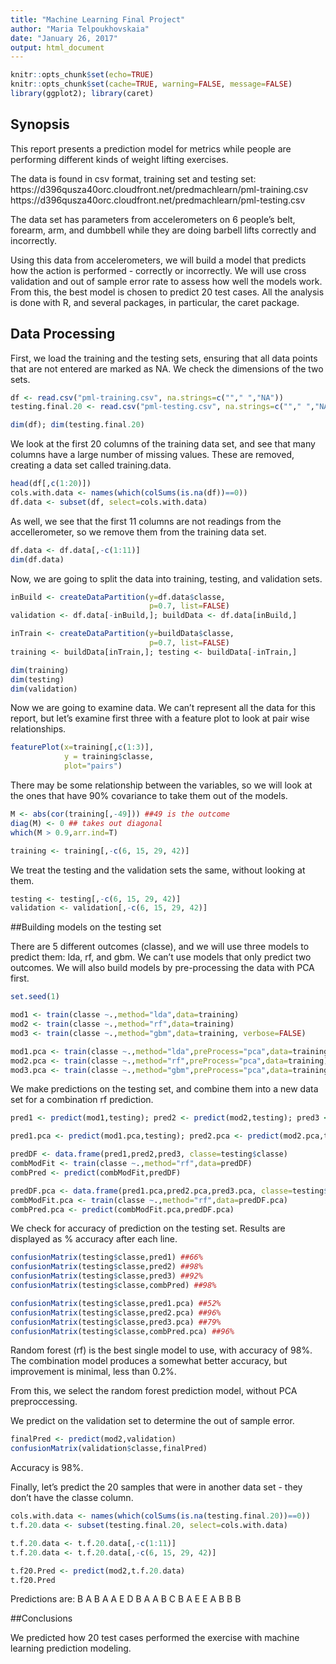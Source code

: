 ```yaml
---
title: "Machine Learning Final Project"
author: "Maria Telpoukhovskaia"
date: "January 26, 2017"
output: html_document
---
```


```r
knitr::opts_chunk$set(echo=TRUE)
knitr::opts_chunk$set(cache=TRUE, warning=FALSE, message=FALSE)
library(ggplot2); library(caret)
```


## Synopsis

This report presents a prediction model for metrics while people are performing different kinds of weight lifting exercises. 

The data is found in csv format, training set and testing set: 
https://d396qusza40orc.cloudfront.net/predmachlearn/pml-training.csv
https://d396qusza40orc.cloudfront.net/predmachlearn/pml-testing.csv

The data set has parameters from accelerometers on 6 people's belt, forearm, arm, and dumbbell while they are doing barbell lifts correctly and incorrectly.

Using this data from accelerometers, we will build a model that predicts how the action is performed - correctly or incorrectly. We will use cross validation and out of sample error rate to assess how well the models work. From this, the best model is chosen to predict 20 test cases.  All the analysis is done with R, and several packages, in particular, the caret package.

## Data Processing

First, we load the training and the testing sets, ensuring that all data points that are not entered are marked as NA.  We check the dimensions of the two sets.

```r
df <- read.csv("pml-training.csv", na.strings=c(""," ","NA"))
testing.final.20 <- read.csv("pml-testing.csv", na.strings=c(""," ","NA"))

dim(df); dim(testing.final.20)
```


We look at the first 20 columns of the training data set, and see that many columns have a large number of missing values.  These are removed, creating a data set called training.data.

```r
head(df[,c(1:20)])
cols.with.data <- names(which(colSums(is.na(df))==0))
df.data <- subset(df, select=cols.with.data)
```

As well, we see that the first 11 columns are not readings from the accellerometer, so we remove them from the training data set.

```r
df.data <- df.data[,-c(1:11)]
dim(df.data)
```

Now, we are going to split the data into training, testing, and validation sets.

```r
inBuild <- createDataPartition(y=df.data$classe,
                               p=0.7, list=FALSE)
validation <- df.data[-inBuild,]; buildData <- df.data[inBuild,]

inTrain <- createDataPartition(y=buildData$classe,
                               p=0.7, list=FALSE)
training <- buildData[inTrain,]; testing <- buildData[-inTrain,]

dim(training)
dim(testing)
dim(validation)
```


Now we are going to examine data.  We can't represent all the data for this report, but let's examine first three with a feature plot to look at pair wise relationships. 


```r
featurePlot(x=training[,c(1:3)],
            y = training$classe,
            plot="pairs")
```

There may be some relationship between the variables, so we will look at the ones that have 90% covariance to take them out of the models.


```r
M <- abs(cor(training[,-49])) ##49 is the outcome
diag(M) <- 0 ## takes out diagonal
which(M > 0.9,arr.ind=T)

training <- training[,-c(6, 15, 29, 42)]
```


We treat the testing and the validation sets the same, without looking at them.

```r
testing <- testing[,-c(6, 15, 29, 42)]
validation <- validation[,-c(6, 15, 29, 42)]
```


##Building models on the testing set

There are 5 different outcomes (classe), and we will use three models to predict them: lda, rf, and gbm. We can't use models that only predict two outcomes. We will also build models by pre-processing the data with PCA first.

```r
set.seed(1)

mod1 <- train(classe ~.,method="lda",data=training)
mod2 <- train(classe ~.,method="rf",data=training)
mod3 <- train(classe ~.,method="gbm",data=training, verbose=FALSE)

mod1.pca <- train(classe ~.,method="lda",preProcess="pca",data=training)
mod2.pca <- train(classe ~.,method="rf",preProcess="pca",data=training)
mod3.pca <- train(classe ~.,method="gbm",preProcess="pca",data=training, verbose=FALSE)
```

We make predictions on the testing set, and combine them into a new data set for a combination rf prediction.

```r
pred1 <- predict(mod1,testing); pred2 <- predict(mod2,testing); pred3 <- predict(mod3,testing)

pred1.pca <- predict(mod1.pca,testing); pred2.pca <- predict(mod2.pca,testing); pred3.pca <- predict(mod3.pca,testing)

predDF <- data.frame(pred1,pred2,pred3, classe=testing$classe)
combModFit <- train(classe ~.,method="rf",data=predDF)
combPred <- predict(combModFit,predDF)

predDF.pca <- data.frame(pred1.pca,pred2.pca,pred3.pca, classe=testing$classe)
combModFit.pca <- train(classe ~.,method="rf",data=predDF.pca)
combPred.pca <- predict(combModFit.pca,predDF.pca)
```

We check for accuracy of prediction on the testing set. Results are displayed as % accuracy after each line.

```r
confusionMatrix(testing$classe,pred1) ##66%
confusionMatrix(testing$classe,pred2) ##98%
confusionMatrix(testing$classe,pred3) ##92%
confusionMatrix(testing$classe,combPred) ##98%

confusionMatrix(testing$classe,pred1.pca) ##52%
confusionMatrix(testing$classe,pred2.pca) ##96%
confusionMatrix(testing$classe,pred3.pca) ##79%
confusionMatrix(testing$classe,combPred.pca) ##96%
```

Random forest (rf) is the best single model to use, with accuracy of 98%.  The combination model produces a somewhat better accuracy, but improvement is minimal, less than 0.2%.

From this, we select the random forest prediction model, without PCA preproccessing.

We predict on the validation set to determine the out of sample error.

```r
finalPred <- predict(mod2,validation)
confusionMatrix(validation$classe,finalPred)
```

Accuracy is 98%.

Finally, let's predict the 20 samples that were in another data set - they don't have the classe column.

```r
cols.with.data <- names(which(colSums(is.na(testing.final.20))==0))
t.f.20.data <- subset(testing.final.20, select=cols.with.data)

t.f.20.data <- t.f.20.data[,-c(1:11)]
t.f.20.data <- t.f.20.data[,-c(6, 15, 29, 42)]

t.f20.Pred <- predict(mod2,t.f.20.data)
t.f20.Pred
```

Predictions are: B A B A A E D B A A B C B A E E A B B B

##Conclusions

We predicted how 20 test cases performed the exercise with machine learning prediction modeling.